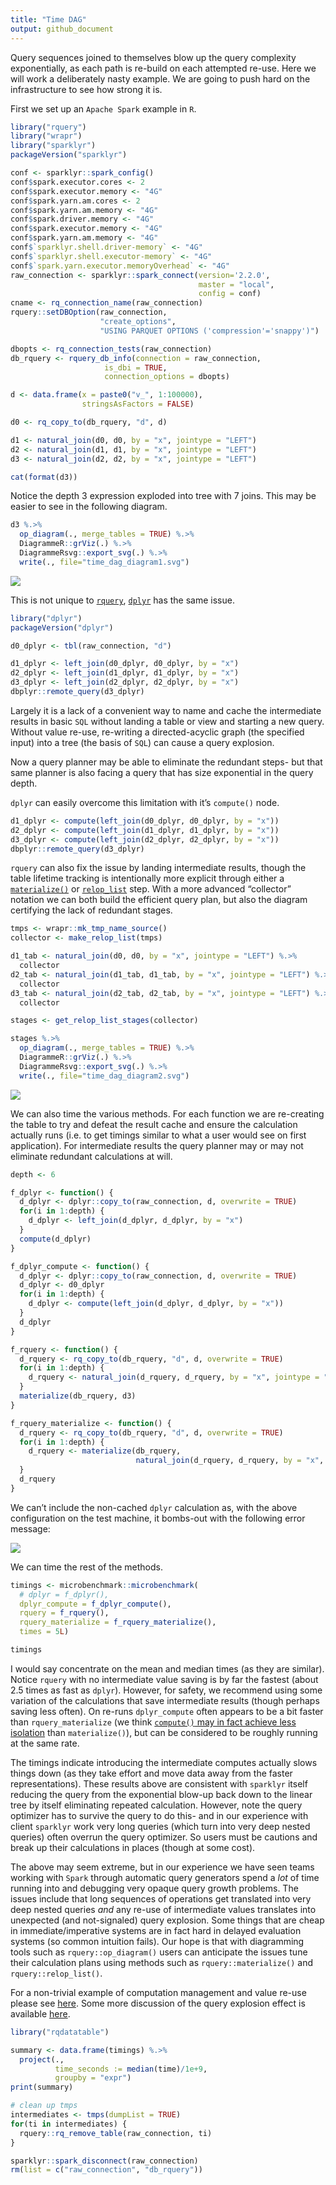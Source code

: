 ```yaml
---
title: "Time DAG"
output: github_document
---
```


Query sequences joined to themselves blow up the query complexity exponentially, as each path is re-build on each attempted re-use.  Here we will work a deliberately nasty example.  We are going to push hard on the infrastructure to see how strong it is.

First we set up an `Apache Spark` example in `R`.

```r
library("rquery")
library("wrapr")
library("sparklyr")
packageVersion("sparklyr")

conf <- sparklyr::spark_config()
conf$spark.executor.cores <- 2
conf$spark.executor.memory <- "4G"
conf$spark.yarn.am.cores <- 2
conf$spark.yarn.am.memory <- "4G"
conf$spark.driver.memory <- "4G"
conf$spark.executor.memory <- "4G"
conf$spark.yarn.am.memory <- "4G"
conf$`sparklyr.shell.driver-memory` <- "4G"
conf$`sparklyr.shell.executor-memory` <- "4G"
conf$`spark.yarn.executor.memoryOverhead` <- "4G"
raw_connection <- sparklyr::spark_connect(version='2.2.0', 
                                          master = "local",
                                          config = conf)
cname <- rq_connection_name(raw_connection)
rquery::setDBOption(raw_connection, 
                    "create_options",
                    "USING PARQUET OPTIONS ('compression'='snappy')")

dbopts <- rq_connection_tests(raw_connection)
db_rquery <- rquery_db_info(connection = raw_connection,
                     is_dbi = TRUE,
                     connection_options = dbopts)

d <- data.frame(x = paste0("v_", 1:100000),
                stringsAsFactors = FALSE)

d0 <- rq_copy_to(db_rquery, "d", d)

d1 <- natural_join(d0, d0, by = "x", jointype = "LEFT")
d2 <- natural_join(d1, d1, by = "x", jointype = "LEFT")
d3 <- natural_join(d2, d2, by = "x", jointype = "LEFT")

cat(format(d3))
```

Notice the depth 3 expression exploded into tree with 7 joins.  This may be easier to see in the following diagram.

```r
d3 %.>%
  op_diagram(., merge_tables = TRUE) %.>% 
  DiagrammeR::grViz(.) %.>%
  DiagrammeRsvg::export_svg(.) %.>%
  write(., file="time_dag_diagram1.svg")
```

![](time_dag_diagram1.svg)

This is not unique to [`rquery`](https://CRAN.R-project.org/package=rquery), [`dplyr`](https://CRAN.R-project.org/package=dplyr) has the same issue.

```r
library("dplyr")
packageVersion("dplyr")

d0_dplyr <- tbl(raw_connection, "d")

d1_dplyr <- left_join(d0_dplyr, d0_dplyr, by = "x")
d2_dplyr <- left_join(d1_dplyr, d1_dplyr, by = "x")
d3_dplyr <- left_join(d2_dplyr, d2_dplyr, by = "x")
dbplyr::remote_query(d3_dplyr)
```

Largely it is a lack of a convenient way to name and cache the intermediate results in basic `SQL` without landing a table or view and starting a new query.  Without value re-use, re-writing a directed-acyclic graph (the specified input) into a tree (the basis of `SQL`) can cause a query explosion.

Now a query planner may be able to eliminate the redundant steps- but that same planner is also facing a query that has size exponential in the query depth.

`dplyr` can easily overcome this limitation with it's `compute()` node.

```r
d1_dplyr <- compute(left_join(d0_dplyr, d0_dplyr, by = "x"))
d2_dplyr <- compute(left_join(d1_dplyr, d1_dplyr, by = "x"))
d3_dplyr <- compute(left_join(d2_dplyr, d2_dplyr, by = "x"))
dbplyr::remote_query(d3_dplyr)
```

`rquery` can also fix the issue by landing intermediate results, though the table lifetime tracking is intentionally more explicit through either a [`materialize()`](https://winvector.github.io/rquery/reference/materialize.html) or [`relop_list`](https://winvector.github.io/rquery/reference/relop_list-class.html) step. With a more advanced "collector" notation we can both build the efficient query plan, but also the diagram certifying the lack of redundant stages.

```r
tmps <- wrapr::mk_tmp_name_source()
collector <- make_relop_list(tmps)

d1_tab <- natural_join(d0, d0, by = "x", jointype = "LEFT") %.>%
  collector
d2_tab <- natural_join(d1_tab, d1_tab, by = "x", jointype = "LEFT") %.>%
  collector
d3_tab <- natural_join(d2_tab, d2_tab, by = "x", jointype = "LEFT") %.>%
  collector

stages <- get_relop_list_stages(collector)
```

```r
stages %.>%
  op_diagram(., merge_tables = TRUE) %.>% 
  DiagrammeR::grViz(.) %.>%
  DiagrammeRsvg::export_svg(.) %.>%
  write(., file="time_dag_diagram2.svg")
```

![](time_dag_diagram2.svg)

We can also time the various methods.  For each function we are re-creating the table to try and defeat the result cache and ensure the calculation actually runs (i.e. to get timings similar to what a user would see on first application). For intermediate results the query planner may or may not eliminate redundant calculations at will.

```r
depth <- 6

f_dplyr <- function() {
  d_dplyr <- dplyr::copy_to(raw_connection, d, overwrite = TRUE)
  for(i in 1:depth) {
    d_dplyr <- left_join(d_dplyr, d_dplyr, by = "x")
  }
  compute(d_dplyr)
}

f_dplyr_compute <- function() {
  d_dplyr <- dplyr::copy_to(raw_connection, d, overwrite = TRUE)
  d_dplyr <- d0_dplyr
  for(i in 1:depth) {
    d_dplyr <- compute(left_join(d_dplyr, d_dplyr, by = "x"))
  }
  d_dplyr
}

f_rquery <- function() {
  d_rquery <- rq_copy_to(db_rquery, "d", d, overwrite = TRUE)
  for(i in 1:depth) {
    d_rquery <- natural_join(d_rquery, d_rquery, by = "x", jointype = "LEFT")
  }
  materialize(db_rquery, d3)
}

f_rquery_materialize <- function() {
  d_rquery <- rq_copy_to(db_rquery, "d", d, overwrite = TRUE)
  for(i in 1:depth) {
    d_rquery <- materialize(db_rquery,
                            natural_join(d_rquery, d_rquery, by = "x", jointype = "LEFT"))
  }
  d_rquery
}
```

We can't include the non-cached `dplyr` calculation as, with the above configuration on the test machine, it bombs-out with the following error message:

![](dplyr_error.png)

We can time the rest of the methods.

```r
timings <- microbenchmark::microbenchmark(
  # dplyr = f_dplyr(),
  dplyr_compute = f_dplyr_compute(),
  rquery = f_rquery(),
  rquery_materialize = f_rquery_materialize(),
  times = 5L)

timings
```

I would say concentrate on the mean and median times (as they are similar).  Notice `rquery` with no intermediate value saving is by far the fastest (about 2.5 times as fast as `dplyr`).  However, for safety, we recommend using some variation of the calculations that save intermediate results (though perhaps saving less often).  On re-runs `dplyr_compute` often appears to be a bit faster than `rquery_materialize` (we think [`compute()` may in fact achieve less isolation](https://github.com/rstudio/sparklyr/issues/1026) than `materialize()`), but can be considered to be roughly running at the same rate.

The timings indicate introducing the intermediate computes actually slows things down (as they take effort and move data away from the faster representations). These results above are consistent with `sparklyr` itself reducing the query from the exponential blow-up back down to the linear tree by itself eliminating repeated calculation.  However, note the query optimizer has to survive the query to do this- and in our experience with client `sparklyr` work very long queries (which turn into very deep nested queries) often overrun the query optimizer.  So users must be cautions and break up their calculations in places (though at some cost).

The above may seem extreme, but in our experience we have seen teams working with `Spark` through automatic query generators spend a *lot* of time running into and debugging very opaque query growth problems.  The issues include that long sequences of operations get translated into very deep nested queries *and* any re-use of intermediate values translates into unexpected (and not-signaled) query explosion.  Some things that are cheap in immediate/imperative systems are in fact hard in delayed evaluation systems (so common intuition fails). Our hope is that with diagramming tools such as `rquery::op_diagram()` users can anticipate the issues tune their calculation plans using methods such as `rquery::materialize()` and `rquery::relop_list()`.


For a non-trivial example of computation management and value re-use please see [here](https://github.com/WinVector/rquery/blob/master/db_examples/RSQLite.md).
Some more discussion of the query explosion effect is available [here](https://github.com/WinVector/rquery/blob/master/extras/query_growth/query_growth.md).

```r
library("rqdatatable")

summary <- data.frame(timings) %.>% 
  project(., 
          time_seconds := median(time)/1e+9,
          groupby = "expr") 
print(summary)
```



```r
# clean up tmps
intermediates <- tmps(dumpList = TRUE)
for(ti in intermediates) {
  rquery::rq_remove_table(raw_connection, ti)
}

sparklyr::spark_disconnect(raw_connection)
rm(list = c("raw_connection", "db_rquery"))
```
